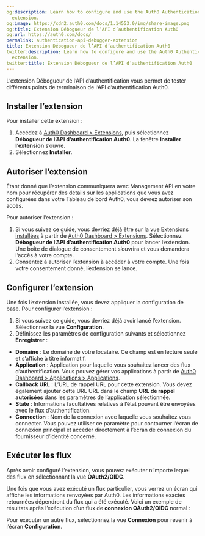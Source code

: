 ```yaml
---
og:description: Learn how to configure and use the Auth0 Authentication API Debugger
  extension.
og:image: https://cdn2.auth0.com/docs/1.14553.0/img/share-image.png
og:title: Extension Débogueur de l’API d’authentification Auth0
og:url: https://auth0.com/docs/
permalink: authentication-api-debugger-extension
title: Extension Débogueur de l’API d’authentification Auth0
twitter:description: Learn how to configure and use the Auth0 Authentication API Debugger
  extension.
twitter:title: Extension Débogueur de l’API d’authentification Auth0
---
```


L’extension Débogueur de l’API d’authentification vous permet de tester différents points de terminaison de l’API d’authentification Auth0.

## Installer l’extension

Pour installer cette extension :

1. Accédez à [Auth0 Dashboard > Extensions](%24%7Bmanage_url%7D/#/extensions), puis sélectionnez **Débogueur de l’API d’authentification Auth0**. La fenêtre **Installer l’extension** s’ouvre.
2. Sélectionnez **Installer**.

## Autoriser l’extension

Étant donné que l’extension communiquera avec Management API en votre nom pour récupérer des détails sur les applications que vous avez configurées dans votre Tableau de bord Auth0, vous devrez autoriser son accès.

Pour autoriser l’extension :

1. Si vous suivez ce guide, vous devriez déjà être sur la vue [Extensions installées](%24%7Bmanage_url%7D/#/extensions) à partir de [Auth0 Dashboard > Extensions](%24%7Bmanage_url%7D/#/extensions). Sélectionnez **Débogueur de l’API d’authentification Auth0** pour lancer l’extension. Une boîte de dialogue de consentement s’ouvrira et vous demandera l’accès à votre compte.
2. Consentez à autoriser l’extension à accéder à votre compte. Une fois votre consentement donné, l’extension se lance.

## Configurer l’extension

Une fois l’extension installée, vous devez appliquer la configuration de base. Pour configurer l’extension :

1. Si vous suivez ce guide, vous devriez déjà avoir lancé l’extension. Sélectionnez la vue **Configuration**.
2. Définissez les paramètres de configuration suivants et sélectionnez **Enregistrer** :

* **Domaine** : Le domaine de votre locataire. Ce champ est en lecture seule et s’affiche à titre informatif.
* **Application** : Application pour laquelle vous souhaitez lancer des flux d’authentification. Vous pouvez gérer vos applications à partir de [Auth0 Dashboard > Applications > Applications](%24%7Bmanage_url%7D/#/applications).
* **Callback URL** : L’URL de rappel URL pour cette extension. Vous devez également ajouter cette URL URL dans le champ **URL de rappel autorisées** dans les paramètres de l’application sélectionnée.
* **State** : Informations facultatives relatives à l’état pouvant être envoyées avec le flux d’authentification.
* **Connection** : Nom de la connexion avec laquelle vous souhaitez vous connecter. Vous pouvez utiliser ce paramètre pour contourner l’écran de connexion principal et accéder directement à l’écran de connexion du fournisseur d’identité concerné.

## Exécuter les flux

Après avoir configuré l’extension, vous pouvez exécuter n’importe lequel des flux en sélectionnant la vue **OAuth2/OIDC**.



Une fois que vous avez exécuté un flux particulier, vous verrez un écran qui affiche les informations renvoyées par Auth0. Les informations exactes retournées dépendront du flux qui a été exécuté. Voici un exemple de résultats après l’exécution d’un flux de **connexion OAuth2/OIDC** normal :

Pour exécuter un autre flux, sélectionnez la vue **Connexion** pour revenir à l’écran **Configuration**.